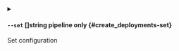 
<details className="config-field -function" data-expandable="false">
<summary>

#### `--set` <span className="config-field-type">[]string</span> <span className="config-field-enum"></span> <span className="config-field-default -return"></span> <span className="config-field-required" data-required="false">pipeline only</span>  {#create_deployments-set}

Set configuration

</summary>



</details>
